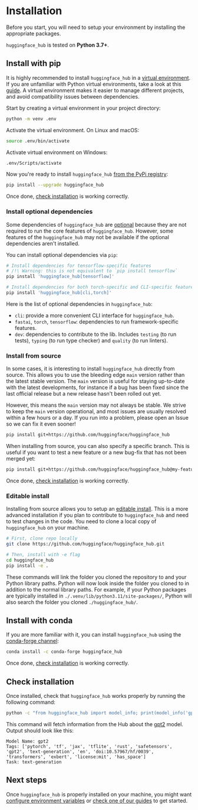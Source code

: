 # Installation

Before you start, you will need to setup your environment by installing the appropriate packages.

`huggingface_hub` is tested on **Python 3.7+**.

## Install with pip

It is highly recommended to install `huggingface_hub` in a [virtual environment](https://docs.python.org/3/library/venv.html).
If you are unfamiliar with Python virtual environments, take a look at this [guide](https://packaging.python.org/en/latest/guides/installing-using-pip-and-virtual-environments/).
A virtual environment makes it easier to manage different projects, and avoid compatibility issues between dependencies.

Start by creating a virtual environment in your project directory:

```bash
python -m venv .env
```

Activate the virtual environment. On Linux and macOS:

```bash
source .env/bin/activate
```

Activate virtual environment on Windows:

```bash
.env/Scripts/activate
```

Now you're ready to install `huggingface_hub` [from the PyPi registry](https://pypi.org/project/huggingface-hub/):

```bash
pip install --upgrade huggingface_hub
```

Once done, [check installation](#check-installation) is working correctly.

### Install optional dependencies

Some dependencies of `huggingface_hub` are [optional](https://setuptools.pypa.io/en/latest/userguide/dependency_management.html#optional-dependencies) because they are not required to run the core features of `huggingface_hub`. However, some features of the `huggingface_hub` may not be available if the optional dependencies aren't installed.

You can install optional dependencies via `pip`:
```bash
# Install dependencies for tensorflow-specific features
# /!\ Warning: this is not equivalent to `pip install tensorflow`
pip install 'huggingface_hub[tensorflow]'

# Install dependencies for both torch-specific and CLI-specific features.
pip install 'huggingface_hub[cli,torch]'
```

Here is the list of optional dependencies in `huggingface_hub`:
- `cli`: provide a more convenient CLI interface for `huggingface_hub`.
- `fastai`, `torch`, `tensorflow`: dependencies to run framework-specific features.
- `dev`: dependencies to contribute to the lib. Includes `testing` (to run tests), `typing` (to run type checker) and `quality` (to run linters).



### Install from source

In some cases, it is interesting to install `huggingface_hub` directly from source.
This allows you to use the bleeding edge `main` version rather than the latest stable version.
The `main` version is useful for staying up-to-date with the latest developments, for instance
if a bug has been fixed since the last official release but a new release hasn't been rolled out yet.

However, this means the `main` version may not always be stable. We strive to keep the
`main` version operational, and most issues are usually resolved
within a few hours or a day. If you run into a problem, please open an Issue so we can
fix it even sooner!

```bash
pip install git+https://github.com/huggingface/huggingface_hub
```

When installing from source, you can also specify a specific branch. This is useful if you
want to test a new feature or a new bug-fix that has not been merged yet:

```bash
pip install git+https://github.com/huggingface/huggingface_hub@my-feature-branch
```

Once done, [check installation](#check-installation) is working correctly.

### Editable install

Installing from source allows you to setup an [editable install](https://pip.pypa.io/en/stable/topics/local-project-installs/#editable-installs).
This is a more advanced installation if you plan to contribute to `huggingface_hub`
and need to test changes in the code. You need to clone a local copy of `huggingface_hub`
on your machine.

```bash
# First, clone repo locally
git clone https://github.com/huggingface/huggingface_hub.git

# Then, install with -e flag
cd huggingface_hub
pip install -e .
```

These commands will link the folder you cloned the repository to and your Python library paths.
Python will now look inside the folder you cloned to in addition to the normal library paths.
For example, if your Python packages are typically installed in `./.venv/lib/python3.11/site-packages/`,
Python will also search the folder you cloned `./huggingface_hub/`.

## Install with conda

If you are more familiar with it, you can install `huggingface_hub` using the [conda-forge channel](https://anaconda.org/conda-forge/huggingface_hub):


```bash
conda install -c conda-forge huggingface_hub
```

Once done, [check installation](#check-installation) is working correctly.

## Check installation

Once installed, check that `huggingface_hub` works properly by running the following command:

```bash
python -c "from huggingface_hub import model_info; print(model_info('gpt2'))"
```

This command will fetch information from the Hub about the [gpt2](https://huggingface.co/gpt2) model.
Output should look like this:

```text
Model Name: gpt2
Tags: ['pytorch', 'tf', 'jax', 'tflite', 'rust', 'safetensors', 'gpt2', 'text-generation', 'en', 'doi:10.57967/hf/0039', 'transformers', 'exbert', 'license:mit', 'has_space']
Task: text-generation
```

## Next steps

Once `huggingface_hub` is properly installed on your machine, you might want
[configure environment variables](package_reference/environment_variables) or [check one of our guides](guides/overview) to get started.